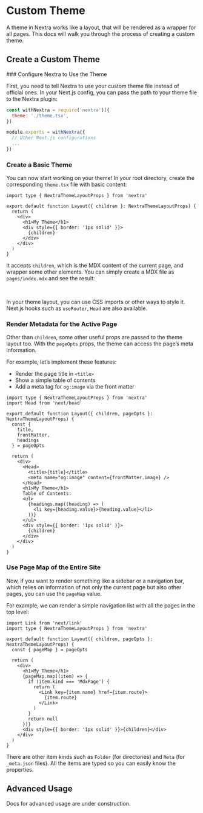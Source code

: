 
# Custom Theme


A theme in Nextra works like a layout, that will be rendered as a wrapper for all pages. 
This docs will walk you through the process of creating a custom theme.

## Create a Custom Theme

<div className="steps-container">
### Configure Nextra to Use the Theme

First, you need to tell Nextra to use your custom theme file instead of official ones.
In your Next.js config, you can pass the path to your theme file to the Nextra plugin:

```js {2} filename="next.config.js"
const withNextra = require('nextra')({
  theme: './theme.tsx',
})

module.exports = withNextra({
  // Other Next.js configurations
  ...
})
```

### Create a Basic Theme

You can now start working on your theme! In your root directory, create the corresponding `theme.tsx` file with basic content:

```tsx filename="theme.tsx" /children/
import type { NextraThemeLayoutProps } from 'nextra'

export default function Layout({ children }: NextraThemeLayoutProps) {
  return (
    <div>
      <h1>My Theme</h1>
      <div style={{ border: '1px solid' }}>
        {children}
      </div>
    </div>
  )
}
```

It accepts `children`, which is the MDX content of the current page, and wrapper some other elements.
You can simply create a MDX file as `pages/index.mdx` and see the result:


<Screenshot src={customThemeImage} alt="Custom theme" />

<br/>

In your theme layout, you can use CSS imports or other ways to style it. Next.js hooks such as `useRouter`, `Head` are also available.

### Render Metadata for the Active Page

Other than `children`, some other useful props are passed to the theme layout too. With the `pageOpts` props, the theme can access the page’s meta information.

For example, let’s implement these features:
- Render the page title in `<title>` 
- Show a simple table of contents
- Add a meta tag for `og:image` via the front matter

```tsx filename="theme.tsx" /pageOpts/
import type { NextraThemeLayoutProps } from 'nextra'
import Head from 'next/head'

export default function Layout({ children, pageOpts }: NextraThemeLayoutProps) {
  const {
    title,
    frontMatter,
    headings
  } = pageOpts

  return (
    <div>
      <Head>
        <title>{title}</title>
        <meta name="og:image" content={frontMatter.image} />
      </Head>
      <h1>My Theme</h1>
      Table of Contents:
      <ul>
        {headings.map((heading) => (
          <li key={heading.value}>{heading.value}</li>
        ))}
      </ul>
      <div style={{ border: '1px solid' }}>
        {children}
      </div>
    </div>
  )
}
```

### Use Page Map of the Entire Site

Now, if you want to render something like a sidebar or a navigation bar, which relies on information of not only the current page but also other pages, you can use the `pageMap` value.

For example, we can render a simple navigation list with all the pages in the top level:

```tsx filename="theme.tsx" /pageMap/
import Link from 'next/link'
import type { NextraThemeLayoutProps } from 'nextra'

export default function Layout({ children, pageOpts }: NextraThemeLayoutProps) {
  const { pageMap } = pageOpts

  return (
    <div>
      <h1>My Theme</h1>
      {pageMap.map((item) => {
        if (item.kind === 'MdxPage') {
          return (
            <Link key={item.name} href={item.route}>
              {item.route}
            </Link>
          )
        }
        return null
      })}
      <div style={{ border: '1px solid' }}>{children}</div>
    </div>
  )
}
```

There are other item kinds such as `Folder` (for directories) and `Meta` (for `_meta.json` files). All the items are typed so you can easily know the properties.

</div>

## Advanced Usage

<Callout type="warning">
  Docs for advanced usage are under construction.
</Callout>

